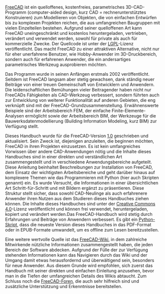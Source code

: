 <languages/>

{{Docnav/de
|
|[[Manual:What_is_FreeCAD/de|Handbuch:Was ist FreeCAD]]
|[[Manual:Introduction/de|Handbuch Start]]
|IconC=Crystal_Clear_manual.png
}}

{{Manual:TOC}}

[https://www.freecad.org FreeCAD] ist ein quelloffenes, kostenfreies, parametrisches 3D-CAD-Programm (computer-aided design, kurz CAD = rechnerunterstütztes Konstruieren) zum Modellieren von Objekten, die von einfachen Entwürfen bis zu komplexen Projekten reichen, die aus umfangreichen Baugruppen mit vielen Einzelteilen bestehen. Aufgrund seiner quelloffenen Art kann FreeCAD uneingeschränkt und kostenlos heruntergeladen, vertrieben, verändert und verwendet werden, sowohl für private als auch für kommerzielle Zwecke. Der Quellcode ist unter der [https://en.wikipedia.org/wiki/GNU_Lesser_General_Public_License LGPL]-Lizenz veröffentlicht. Das macht FreeCAD zu einer attraktiven Alternative, nicht nur für eher unerfahrene Benutzer, wie Hobby-Anwender im 3D-Druckbereich, sondern auch für erfahrenen Anwender, die ein andersartiges parametrisches Werkzeug ausprobieren möchten.

Das Programm wurde in seinen Anfängen erstmals 2002 veröffentlicht. Seitdem ist FreeCAD langsam aber stetig gewachsen, dank ständig neuer Beiträge von einer treuen Gemeinschaft von Entwicklern und Anwendern. Die leidenschaftlichen Bemühungen vieler Beitragender haben nicht nur FreeCADs Fähigkeiten als CAD-Werkzeug verbessert, sondern führten auch zur Entwicklung von weiterer Funktionalität auf anderen Gebieten, die eng verknüpft sind mit der FreeCAD-Grundzusammenstellung. Erwähnenswerte Beispiele sind der Arbeitsbereich FEM, der einfache Finite-Elemente-Analysen ermöglicht sowie der Arbeitsbereich BIM, der Werkzeuge für die Bauwerksdatenmodellierung (Building Information Modeling, kurz BIM) zur Verfügung stellt.

Dieses Handbuch wurde für die FreeCAD-Version [[Release_notes_1.0/de|1.0]] geschrieben und aktualisiert. Sein Zweck ist, diejenigen anzuleiten, die beginnen möchten, FreeCAD in ihren Projekten einzusetzen. Es ist kein umfangreiches Vorwissen über andere CAD-Anwendungen nötig und die Inhalte dieses Handbuches sind in einer direkten und verständlichen Art zusammengestellt und in verschiedene Anwendungsbereiche aufgeteilt. Diese Anleitung beinhaltet Beschreibungen zur Installation von FreeCAD, dem Einsatz der wichtigsten Arbeitsbereiche und geht darüber hinaus auf komplexere Themen wie das Programmieren mit Python (hier auch Skripten genannt) ein. Es wurde Versucht, die Informationen in einer übersichtlichen Art Schritt-für-Schritt und mit Bildern ergänzt zu präsentieren. Diese Struktur stellt sicher, dass sowohl CAD-Neulinge als auch erfahrenere Anwender ihren Nutzen aus dem Studieren dieses Handbuches ziehen können. Die Inhalte dieses Handbuches sind unter der  [http://creativecommons.org/licenses/by/4.0/ Creative Commons 4.0]-Lizenz veröffentlicht und können frei verwendet, heruntergeladen, kopiert und verändert werden.Das FreeCAD-Handbuch wird stetig durch Erfahrungen und Beiträge von Anwendern verbessert. Es gibt ein [https://wiki.freecad.org/FreeCAD_manual_converter Python-Skript], dass die neueste Version dieses Handbuches in das PDF-Format oder in EPUB-Formate umwandelt, um es offline zum Lesen bereitzustellen. 

Eine weitere wertvolle Quelle ist das [[Main_Page/de|FreeCAD-Wiki]], in dem zahlreiche Mitwirkende nützliche Informationen zusammengestellt haben, die jeden Bereich der Software abdecken. Aufgrund der Fülle der zur Verfügung stehenden Informationen kann das Navigieren durch das Wiki und der Umgang damit etwas herausfordernd und überwältigend sein, besonders für neue Anwender. Aus diesem Grunde wird empfohlen, sich zuerst das Handbuch mit seiner direkten und einfachen Einleitung anzusehen, bevor man in die Tiefen der umfangreichen Details des Wikis abtaucht. Zum Schluss noch die [https://forum.freecad.org/ FreeCAD-Foren], die auch sehr hilfreich sind und zusätzliche Unterstützung und Erkenntnisse bereitstellen.



{{Docnav/de
|
|[[Manual:What_is_FreeCAD/de|Handbuch:Was ist FreeCAD]]
|[[Manual:Introduction/de|Handbuch Start]]
|IconC=Crystal_Clear_manual.png
}}